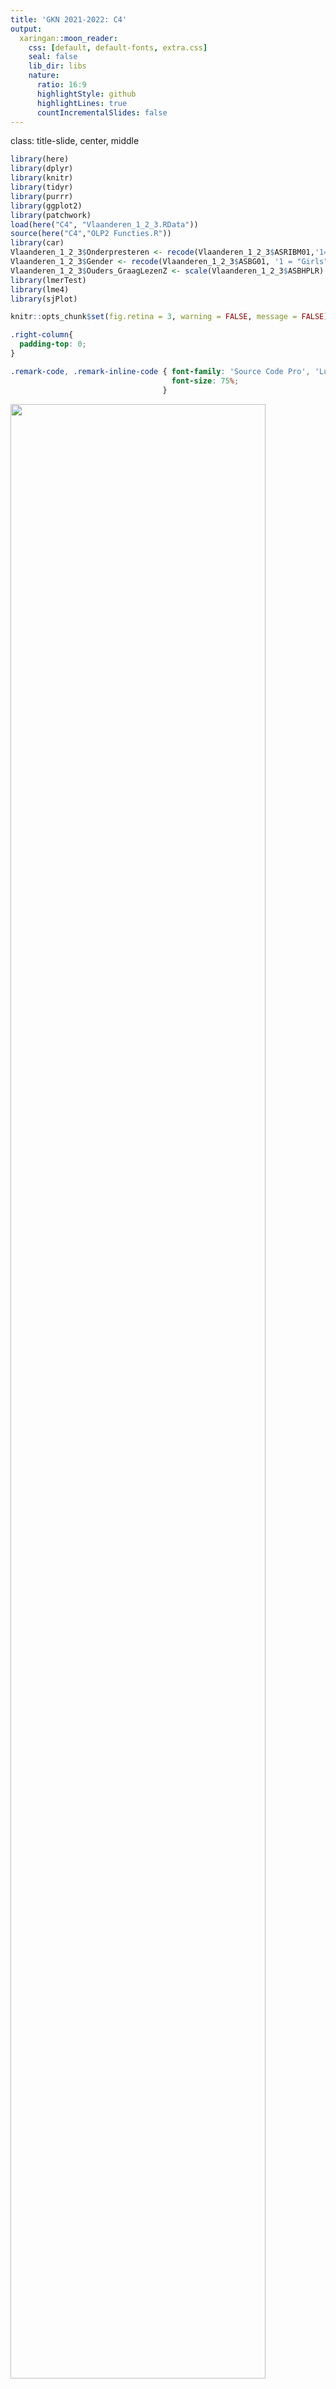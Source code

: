 ```yaml
---
title: 'GKN 2021-2022: C4'
output:
  xaringan::moon_reader:
    css: [default, default-fonts, extra.css]
    seal: false
    lib_dir: libs
    nature:
      ratio: 16:9
      highlightStyle: github
      highlightLines: true
      countIncrementalSlides: false
---
```

class: title-slide, center, middle

<style>
.center2 {
  margin: 0;
  position: absolute;
  top: 50%;
  left: 50%;
  -ms-transform: translate(-50%, -50%);
  transform: translate(-50%, -50%);
}
</style>

```r
library(here)
library(dplyr)
library(knitr)
library(tidyr)
library(purrr)
library(ggplot2)
library(patchwork)
load(here("C4", "Vlaanderen_1_2_3.RData"))
source(here("C4","OLP2 Functies.R"))
library(car)
Vlaanderen_1_2_3$Onderpresteren <- recode(Vlaanderen_1_2_3$ASRIBM01,'1=1;2=1;3=0;4=0;5=0')
Vlaanderen_1_2_3$Gender <- recode(Vlaanderen_1_2_3$ASBG01, '1 = "Girls"; 2 = "Boys"') 
Vlaanderen_1_2_3$Ouders_GraagLezenZ <- scale(Vlaanderen_1_2_3$ASBHPLR) 
library(lmerTest)
library(lme4)
library(sjPlot)
```

```r
knitr::opts_chunk$set(fig.retina = 3, warning = FALSE, message = FALSE)
```

```css
.right-column{
  padding-top: 0;
}

.remark-code, .remark-inline-code { font-family: 'Source Code Pro', 'Lucida Console', Monaco, monospace;
                                    font-size: 75%;
                                  }


```


<div class="my-logo-left"> <img src="img/UA-eng-hor-1-RGB.jpg" width="90%"/> </div>


# GKN - Contactmoment 4
.font160[
.SW-greenD[Multilevel Analyse (Deel 2)] 
]
Sven De Maeyer & Bea Mertens

.font80[
.UA-red[
25/11/2021
]
]

---
class: inverse-green, center, middle

# Random Intercepts

*Herhaling...*

---

## Multilevel structuur...

.pull-left[
```r
knitr::include_graphics("Fig/boom.jpeg")
```
]
.pull-right[
```r
knitr::include_graphics("Fig/USA.png")
```
]


---
## Waarom multilevel?

```r
knitr::include_graphics("Fig/twitter_MarcVanRanst_aggregatie.jpg")
```

---
## Nulmodel

```r
Vlaanderen_1_2_3$Leesvaardigheid  <- Vlaanderen_1_2_3$ASRREA01
Vlaanderen_1_2_3$LeesvaardigheidZ <- scale(Vlaanderen_1_2_3$ASRREA01)
```

**Model zonder enige voorspellers.** OOK *(Onconditioneel model)*    
<br>

Rol van **School** en **Klas** bij leesscores in PIRLS?

.footnotesize[
```r
PIRLS_Model0 <- lmer(Leesvaardigheid ~ 1 + (1|IDSCHOOL) + (1|IDCLASS), 
                     data = Vlaanderen_1_2_3,
                     REML = F)
```
]
---
## Nulmodel: resultaten
.footnotesize[
```r
summary(PIRLS_Model0)
```
]

.UA-red[**Hoe groot is de impact van klassen/scholen?**]

---
## Nulmodel: ICC

Effectgrootte, uitgedrukt in %

```r
# ICC klasniveau
166.1/(166.1 + 490.4 + 3016.6)
# ICC schoolniveau
490.4/(166.1 + 490.4 + 3016.6)
```

---
## Random intercept model

**Model met voorspellers.** OF **Conditioneel model**  

<br>

Rol van **School** en **Klas** bij leesscores in PIRLS,    

na controle voor **Ouders_GraagLezenZ** en **Gender**?

.footnotesize[
```r
PIRLS_ModelRI <- lmer(
  Leesvaardigheid ~ 1 + Gender + Ouders_GraagLezenZ + 
                     (1|IDSCHOOL) + (1|IDCLASS), 
  data = Vlaanderen_1_2_3, REML = F)
```
]

---
## Random intercept model: formule
```r
knitr::include_graphics("Fig/Geannoteerdefiguur.png")
```

---
## Random intercept model: resultaten
.footnotesize[
```r
summary(PIRLS_ModelRI)
```
]
---
## Random intercept model: resultaten

```r
# ICC klasniveau
151.2/(151.2 + 420.8 + 2871.3)
# ICC schoolniveau
420.8/(151.2 + 420.8 + 2871.3)
```

---
## Random intercept model: resultaten (via tab_model)

.pull-left[
```r
library(sjPlot)
tab_model(PIRLS_ModelRI, 
          show.se = TRUE,
          show.ci = FALSE,
          show.icc = FALSE, 
          show.aic = FALSE, 
          show.r2 = FALSE)
```
]
.pull-right[
```r
library(sjPlot)
tab_model(PIRLS_ModelRI, 
          show.se = TRUE,
          show.ci = FALSE,
          show.icc = FALSE, 
          show.aic = FALSE, 
          show.r2 = FALSE)
```
]
---
## Random intercept model: significantie random effecten?
Via de functie `confint` uit pakket `lme4` kan je betrouwbaarheidsintervallen voor de random effecten opvragen

<br>

```r
# Eerst via VarCorr( ) enkel de varianties uit de output opnieuw opvragen...
VarCorr(PIRLS_ModelRI)

# Vervolgens via confint( ) de CI's berekenen
ModelRI_CI <- confint(PIRLS_ModelRI, level =.95)
ModelRI_CI
```

---
## Random intercept model: visualisatie (1)
.pull-left[
In OLP staat functie `xyplot( )` uit het pakket `lattice`...    

Geeft hier een raar resultaat. Hoe komt dat?

```r

library(lattice)

xyplot(fitted(PIRLS_ModelRI)~Ouders_GraagLezenZ,
      group=IDSCHOOL,
      data=Vlaanderen_1_2_3,
      type='r')
```
]

.pull-right[
```r

library(lattice)

xyplot(fitted(PIRLS_ModelRI)~Ouders_GraagLezenZ,
      group=IDSCHOOL,
      data=Vlaanderen_1_2_3,
      type='r')
```
]

---

## Random intercept model: visualisatie (2)

`xyplot()` uit `lattice` wordt gebruikt om "fitted values" (dus voorspellingen op basis van heel ons model) te plotten    

<br>

In ons model zit: 

- **Ouders_GraagLezenZ** en **IDSCHOOL** (wat we willen plotten) 
- maar ook **Gender** en **IDCLASS**

Vandaar dat de lijntjes niet mooi parallel lopen...

<br>

Dus werkt alleen bij model met 1 voorspeller en enkel 2 levels (bv. kinderen genest in scholen)
---
## Random intercept model: visualisatie (3)

We kunnen het wel plotten... maar met de nodige complexiteit 

```r
library(ggeffects)
Vlaanderen_1_2_3$School <- as.factor(Vlaanderen_1_2_3$IDSCHOOL)
Vlaanderen_1_2_3$Class <- as.factor(Vlaanderen_1_2_3$IDCLASS)

PIRLS_Model2 <- lmer(ASRREA01 ~ 1 + Gender + Ouders_GraagLezenZ + 
                       (1|School) + (1|Class), 
                     data = Vlaanderen_1_2_3, REML = F)

Pred <- ggpredict(PIRLS_Model2, terms = c("Ouders_GraagLezenZ","School"),type="re")
P1 <- ggplot(Pred, aes(x,predicted, group=group)) + geom_line() + scale_y_continuous(limits = c(400, 600))
P1 <- P1+ ggtitle("Scholen") + labs(y="Verwachte leesscores", x = "Ouders Graag Lezen (z)") + annotate(geom="text", x=0, y=425, label="Variantie scholen = 420.8", color="red") + theme(axis.title = element_text(face="bold"), plot.title = element_text(face="italic"))

Pred <- ggpredict(PIRLS_Model2, terms = c("Ouders_GraagLezenZ","Class"),type="re")
P2 <- ggplot(Pred, aes(x,predicted, group=group)) + geom_line() + scale_y_continuous(limits = c(400, 600)) + annotate(geom="text", x=0, y=425, label="Variantie klassen = 151.2", color="red")
P2 <- P2 + ggtitle("Klassen") + labs(y="Verwachte leesscores", x = "Ouders Graag Lezen (z)") + theme(axis.title = element_text(face="bold"), plot.title = element_text(face="italic"))

P1 + P2
```

---
## Random intercept model: visualisatie (4)
Vb. effect van scholen tonen
.small[
```r
# Pakket ggeffects nodig om voorspelde scores te berekenen
library(ggeffects)

# Random effecten (school en klas) moeten gebaseerd zijn op categorische variabele. 
#cDus hier eerst nieuwe gecategoriseerde variant maken
Vlaanderen_1_2_3$School <- as.factor(Vlaanderen_1_2_3$IDSCHOOL)
Vlaanderen_1_2_3$Class  <- as.factor(Vlaanderen_1_2_3$IDCLASS)

# Model opnieuw schatten met gecategoriseerde variant
PIRLS_ModelRI <- lmer(Leesvaardigheid ~ 1 + Gender + Ouders_GraagLezenZ + (1|School) + (1|Class), 
                      data = Vlaanderen_1_2_3,REML = F)

# Voorspelde scores op niveau van school vragen met als voorspeller Ouders_GraagLezenZ 
# en wegschrijven in een nieuw object met naam Pred
Pred <- ggpredict(PIRLS_Model2, terms = c("Ouders_GraagLezenZ", "School"), type = "re")
```
]

---
## Random intercept model: visualisatie (4)
Vb. effect van scholen tonen (vervolg)
.small[
```r
# Pakket ggplot2 nodig om de grafiek te maken
library(ggplot2)

# Basis leggen voor de grafiek (gebaseerd op object Pred dat we hierboven maakten); 
# aes() om de x-as, y-as en groepvariabele te maken; 
# geom_line() om aan te geven dat we lijntjes willen; 
# scale_y_continuous( ) om de range van y-as te bepalen;
# theme() om de titels te lay-outen
P1 <- ggplot(Pred, aes(x,predicted, group=group)) + 
  geom_line() + 
  scale_y_continuous(limits = c(400, 600)) + 
  theme(axis.title = element_text(face="bold"), plot.title = element_text(face="italic"))

# P1 'printen' met titel 'Scholen' en aangepaste x- en y-as labels
P1 + ggtitle("Scholen") + labs(y="Verwachte leesscores", x = "Ouders Graag Lezen (z)")
```
]

---
## Wat leren we conceptueel van dit model?

.pull-left[
```r
P1 + ggtitle("Scholen") + labs(y="Verwachte leesscores", x = "Ouders Graag Lezen (z)") + theme(axis.title = element_text(face="bold"), plot.title = element_text(face="italic"))
```
]
---

## Wat leren we conceptueel van dit model?
.pull-left[
```r
P1 + ggtitle("Scholen") + labs(y="Verwachte leesscores", x = "Ouders Graag Lezen (z)") + theme(axis.title = element_text(face="bold"), plot.title = element_text(face="italic"))
```
]
.pull-right[
Zijn sommige scholen beter dan andere in het wegwerken van verschillen op basis van achtergrond (Ouders_GraagLezenZ in dit geval)?

<br>
= vraag naar .UA-red[differentiële effectiviteit]
]

---
class: inverse-green, middle, center

# Random slopes
*Spaghetti time ...*
---
## Basisidee (1)

$Eindscore_{ij} = \beta_0 + \beta_{1} * SES_{ij} + (\mu_{0j} + \mu_{1j}*SES_{ij}+\epsilon_{ij})$


```r
SES <- seq(from = -2, to = 2, by = 0.1)

Score <- 500 + 25*SES 

set.seed(1975)
Eindscore <- Score + rnorm(41, 0 , 20)
Eindscore1 <- Eindscore + 5*SES
Eindscore2 <- Eindscore + 20 
Eindscore3 <- Eindscore + 40 - 5*SES

School <- as.factor(c(rep(1,41),rep(2,41),rep(3,41)))
SES <- rep(SES,3)
Eindscore <- c(Eindscore1,Eindscore2,Eindscore3)
D <- data.frame(SES , Eindscore, School)
library(ggplot2)
P <- ggplot(D, aes(SES,Eindscore,colour = School)) + geom_point()
P + geom_smooth(method = "lm", se = F)+ geom_abline(intercept = 519.624, slope = 23.165,size = 1.5) + theme(axis.title = element_text(face="bold"), legend.title = element_text(face="bold"))
```
---
## Basisidee (2)

3 scholen, dus 3 verschillende intercepten en slopes:

$Eindscore_{ij} = \beta_0 + \beta_{1} * SES_{ij} + (\mu_{0j} + \mu_{1j}*SES_{ij}+\epsilon_{ij})$

.pull-left[
|             |**Intercept**| $\mu_{0j}$    |**Slope**| $\mu_{1j}$ |
|-------------|:----------:|:--------------:|:-------:|:-----------:|
| School 1    |    500.00   |    -19.62      |   30   |      5      |
| School 2    |    519.62   |   0.00         |   25   |      0      |      
| School 3    |    539.24   |     19.62      |   20   |      -5     |
]
.pull-right[
```r
P <- ggplot(D, aes(SES,Eindscore,colour = School)) + geom_point()
P + geom_smooth(method = "lm", se = F)+ geom_abline(intercept = 519.624, slope = 23.165,size = 1.5) + theme(axis.title = element_text(face="bold"), legend.title = element_text(face="bold"))
```
]
---
## PIRLS voorbeeld 1

Effect van **Ouders_GraagLezenZ** in elke school even sterk?

```r
PIRLS_ModelRS_lezen <- lmer(Leesvaardigheid ~ 1 + Gender + Ouders_GraagLezenZ + 
*                          (1 + Ouders_GraagLezenZ|IDSCHOOL) + 
                           (1|IDCLASS), 
                           data = Vlaanderen_1_2_3, REML = F)
```

```r
PIRLS_ModelRS_lezen <- lmer(Leesvaardigheid ~ 1 + Gender + Ouders_GraagLezenZ + 
                           (1 + Ouders_GraagLezenZ|IDSCHOOL) + 
                           (1|IDCLASS), 
                           data = Vlaanderen_1_2_3, REML = F)
```
---
## PIRLS voorbeeld 1: resultaten
.footnotesize[
```r
summary(PIRLS_ModelRS_lezen)
```
]

---
## PIRLS voorbeeld 1: resultaten

```r
tab_model(PIRLS_ModelRS_lezen,
          show.se = T,
          show.ci = F,
          show.aic = F,
          show.icc = F,
          show.r2 = F
          )
```

---

## PIRLS voorbeeld 1: modelvergelijking

Welk model is best?
<br>

```r
anova(PIRLS_ModelRI, PIRLS_ModelRS_lezen, test="Chi")
```

---

## PIRLS voorbeeld 2

> Onderzoeksvraag: Is het verschil tussen jongens en meisjes in elke school even sterk?

<br>

```r
PIRLS_ModelRS_gender <- lmer(Leesvaardigheid ~ 1 + Gender + Ouders_GraagLezenZ + 
                            (1 + Gender|IDSCHOOL) +   (1|IDCLASS), 
                            data = Vlaanderen_1_2_3, REML = F)
```

---

## PIRLS voorbeeld 2: modelvergelijking (1)

Welk model is best, met of zonder random slopes voor gender?

<br>

```r
anova(PIRLS_ModelRI, PIRLS_ModelRS_gender, test="Chi")
```

---
## PIRLS voorbeeld 2: modelvergelijking (2)

Welk model is best, met random slopes voor gender of Ouders_GraagLezenZ?

<br>

```r
anova(PIRLS_ModelRS_lezen, PIRLS_ModelRS_gender, test="Chi")
```

---

## PIRLS voorbeeld 2: resultaten
.footnotesize[
```r
summary(PIRLS_ModelRS_gender)
```
]
---

## PIRLS voorbeeld 2: visualisatie

```r
# Model opnieuw schatten met gecategoriseerde variant
Vlaanderen_1_2_3$School <- as.factor(Vlaanderen_1_2_3$IDSCHOOL)
Vlaanderen_1_2_3$Class <- as.factor(Vlaanderen_1_2_3$IDCLASS)

PIRLS_ModelRS_Gender <- lmer(Leesvaardigheid ~ 1 + Gender + Ouders_GraagLezenZ + 
                        (1+ Gender|School) + (1|Class), 
                        data = Vlaanderen_1_2_3, REML = F)

# Voorspelde scores op niveau van school vragen met als voorspeller Ouders_GraagLezenZ
Pred <- ggpredict(PIRLS_ModelRS_Gender, terms = c("Gender","School"), type = "re")

P1 <- ggplot(Pred, aes(x,predicted, group=group)) + geom_point() + geom_line() + scale_y_continuous(limits = c(450, 575))+ annotate(geom="text", x=1.5,y=452, label="correlatie tussen intercept en slope = -.54", color="red") + theme(axis.title = element_text(face="bold"), plot.title = element_text(face="italic"))

# P1 'printen' met titel 'Scholen' en aangepaste x- en y-as labels
P1 + ggtitle("Scholen") + labs(y="Verwachte leesscores", x = "Gender")
```

---

## Betekenis correlatie intercept & slope

```r
SES <- seq(from = -2, to = 2, by = 0.1)

Score <- 540 + 25*SES 

set.seed(1975)
Eindscore <- Score + rnorm(41, 0 , 20)

Eindscore1 <- Eindscore - 20 - 20 *SES
Eindscore2 <- Eindscore - 10 - 15 *SES
Eindscore3 <- Eindscore  
Eindscore4 <- Eindscore + 10 + 15*SES
Eindscore5 <- Eindscore + 20 + 20*SES

School <- as.factor(c(rep(1,41),rep(2,41),rep(3,41),rep(4,41),rep(5,41)))
SES <- rep(SES,5)
Eindscore <- c(Eindscore1,Eindscore2,Eindscore3,Eindscore4,Eindscore5)
D <- data.frame(SES , Eindscore, School)
P1 <- ggplot(D, aes(SES,Eindscore,colour = School)) 
P1 <- P1 + geom_smooth(method = "lm", se = F) + annotate(geom="text", x=0, y=425, label="Positieve correlatie", color="red")
P1 <- P1 + geom_vline(xintercept=0,lty=2,color="#CC79A7") + guides(colour=F)+ theme(axis.title = element_text(face="bold"))
  
SES <- seq(from = -2, to = 2, by = 0.1)
Score <- 540 + 25*SES 

set.seed(1975)
Eindscore <- Score + rnorm(41, 0 , 20)

Eindscore1 <- Eindscore - 20 + 20 *SES
Eindscore2 <- Eindscore - 10 - 15 *SES
Eindscore3 <- Eindscore  
Eindscore4 <- Eindscore + 10 - 15*SES
Eindscore5 <- Eindscore + 20 + 20*SES

School <- as.factor(c(rep(1,41),rep(2,41),rep(3,41),rep(4,41),rep(5,41)))
SES <- rep(SES,5)
Eindscore <- c(Eindscore1,Eindscore2,Eindscore3,Eindscore4,Eindscore5)
D <- data.frame(SES , Eindscore, School)
P2 <- ggplot(D, aes(SES,Eindscore,colour = School)) 
P2 <- P2 + geom_smooth(method = "lm", se = F) + annotate(geom="text", x=0, y=425, label="Correlatie zo goed als nul", color="red")
P2 <- P2 + geom_vline(xintercept=0,lty=2,color="#CC79A7") + guides(colour=F)+ theme(axis.title = element_text(face="bold"))

SES <- seq(from = -2, to = 2, by = 0.1)
Score <- 540 + 25*SES 

set.seed(1975)
Eindscore <- Score + rnorm(41, 0 , 20)

Eindscore1 <- Eindscore - 20 + 20 *SES
Eindscore2 <- Eindscore - 10 + 15 *SES
Eindscore3 <- Eindscore  
Eindscore4 <- Eindscore + 10 - 15*SES
Eindscore5 <- Eindscore + 20 - 20*SES

School <- as.factor(c(rep(1,41),rep(2,41),rep(3,41),rep(4,41),rep(5,41)))
SES <- rep(SES,5)
Eindscore <- c(Eindscore1,Eindscore2,Eindscore3,Eindscore4,Eindscore5)
D <- data.frame(SES , Eindscore, School)
P3 <- ggplot(D, aes(SES,Eindscore,colour = School)) 
P3 <- P3 + geom_vline(xintercept=0,lty=2,color="#CC79A7") + guides(colour=F)
P3 <- P3 + geom_smooth(method = "lm", se = F) + annotate(geom="text", x=0, y=425, label="Negatieve Correlatie", color="red") + theme(axis.title = element_text(face="bold"))

P3 + P2 + P1
```

---

## Let op met interpretatie intercept varianties

.UA-red[Intercept variantie] afhankelijk schaal **SES**! (cfr. waar is de nul...?)

```r
SES <- seq(from = -2, to = 2, by = 0.1)

Score <- 540 + 25*SES 

set.seed(1975)
Eindscore <- Score + rnorm(41, 0 , 20)

Eindscore1 <- Eindscore - 20 + 20 *SES
Eindscore2 <- Eindscore - 10 + 15 *SES
Eindscore3 <- Eindscore  
Eindscore4 <- Eindscore + 10 - 15*SES
Eindscore5 <- Eindscore + 20 - 20*SES

School <- as.factor(c(rep(1,41),rep(2,41),rep(3,41),rep(4,41),rep(5,41)))
SES <- rep(SES,5)
Eindscore <- c(Eindscore1,Eindscore2,Eindscore3,Eindscore4,Eindscore5)
D <- data.frame(SES , Eindscore, School)

P <- ggplot(D, aes(SES,Eindscore,colour = School)) 
P <- P +  geom_smooth(method = "lm", se = F) + geom_vline(xintercept=0,lty=2,color="grey75") 

P <- P + annotate("segment", x = 0, y = 450, xend = -1.5, yend = 450 ,color="#CC79A7", arrow = arrow(length = unit(0.2,"cm")))
P <- P + annotate("segment",x = 0, y = 450, xend = 1.5, yend = 450,color="#E69F00", arrow = arrow(length = unit(0.2,"cm")))

P + annotate(geom="text", x=-0.5, y=455, label="Variantie stijgt", colour="#CC79A7", fontface="bold") + annotate(geom="text", x=0.5, y=455, label="Variantie daalt",colour="#E69F00", fontface="bold")

```

---

## Let op met interpretatie correlatie tss'en intercept en slope

.UA-red[Covariantie (dus ook correlatie) tussen Intercept en Slope] afhankelijk schaal **SES**!

```r
P <- ggplot(D, aes(SES,Eindscore,colour = School)) 
P <- P + geom_smooth(method = "lm", se = F)+ geom_vline(xintercept=0,lty=2,color="#CC79A7") + annotate(geom="text", x=0, y=455, label="Correlatie negatief",colour="#CC79A7", fontface="bold")

P <- P + geom_smooth(method = "lm", se = F)+ geom_vline(xintercept=1.5,lty=2,color="#E69F00") + annotate(geom="text", x=1.5, y=455, label="Correlatie positief",colour="#E69F00", fontface="bold")
P

```

---

## ICC?!

Formule bij random intercept model:

<br>

$ICC = \frac{\sigma_{\mu_{0j}}^2}{\sigma_{\mu_{0j}}^2 + \sigma_{\epsilon_{0ij}}^2}=\frac{var_{scholen}}{var_{scholen} + var_{lln}}$

<br>

Maar wat is de .UA-red[totale variantie in een random slope model]? .Large[🤔]    

Hangt af van... 

---

## Enkele praktische richtlijnen (1)

- Denk goed na over de schaal van de variabelen
  * onafhankelijke variabelen evt centreren?
  * eventueel z-scores maken van de onafhankelijke variabelen?

<br>
<br>

- .Large[☝️] Beperkte variantie in een random intercepts model op een bep. niveau is .UA-red[**GEEN**] reden om geen random slopes te schatten indien dit inhoudelijk toch relevant zou zijn 

<br>
<br>


- Tracht spaarzaam te zijn! Dus geen overload aan random slopes in een model...

---

## Enkele praktische richtlijnen (2)

- Vertaal onderzoeksvragen in (reeks) van modellen

<br>
<br>

- Hanteer modelvergelijkingen

<br>
<br>

- Rapporteer ALLEEN parameterschattingen van het best passend model

<br>
<br>

- Maak gebruik van tabellen en visualisaties

---

## Rapportage: toepassing

> *Is het effect van leesplezier op leesvaardigheid afhankelijk van de school waarin een leerling les volgt, na controle voor geslacht en betrokkenheid?*

<br>

```r
# Alle kwantitatieve variabelen standaardiseren
Vlaanderen_1_2_3$LeesplezierZ   <- scale(Vlaanderen_1_2_3$ASBGERL)
Vlaanderen_1_2_3$BetrokkenheidZ <- scale(Vlaanderen_1_2_3$ASBHPLR)

# Model schatten
PIRLS_Toepassing <- lmer(LeesvaardigheidZ ~ 1 + Gender + LeesplezierZ + BetrokkenheidZ +
                         (1 + LeesplezierZ|IDSCHOOL) + (1|IDCLASS), 
                         data = Vlaanderen_1_2_3, REML = F)

# Nulmodel met afhankelijke ook als z-score
PIRLS_M0z <- lmer(LeesvaardigheidZ ~ 1 +
                         (1 |IDSCHOOL) + (1|IDCLASS), 
                         data = Vlaanderen_1_2_3, REML = F)

```

---

## Relevante informatie? Wat in tabel? Visualisaties?
.left-column[
.footnotesize[
```r
tab_model(
  PIRLS_M0z,
  PIRLS_Toepassing,
  show.ci = F,
  show.aic = T,
  show.icc = F,
  show.se = T,
  show.r2 = F,
  show.ngroups = F)
```
]
]

.right-column[
.small[
```r
tab_model(PIRLS_M0z,
          PIRLS_Toepassing,
          show.ci = F,
          show.aic = T,
          show.icc = F,
          show.se = T,
          show.r2 = F,
          show.ngroups = F,
          p.style = "stars")
```
]
]
---
class: inverse-red, middle, center

# Time to pRactice!

**Oefeningen en respons** terug te vinden op BB
